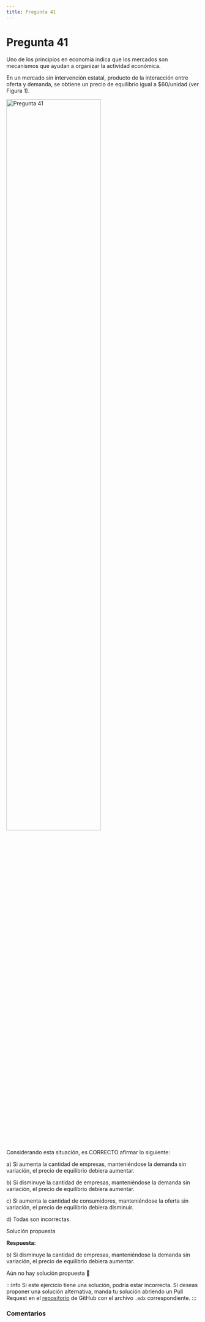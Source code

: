 ```yaml
---
title: Pregunta 41
---
```



# Pregunta 41

<div className="exercise">
Uno de los principios en economía indica que los mercados son mecanismos que ayudan a organizar
la actividad económica.

En un mercado sin intervención estatal, producto de la interacción entre oferta y demanda, se
obtiene un precio de equilibrio igual a \$60/unidad (ver Figura 1).

<Image
  src="engineering/economics/exercises/2024-2/p41/image.png"
  alt="Pregunta 41"
  width="70%"
/>

Considerando esta situación, es CORRECTO afirmar lo siguiente:

a) Si aumenta la cantidad de empresas, manteniéndose la demanda sin variación, el precio de
equilibrio debiera aumentar.

b) Si disminuye la cantidad de empresas, manteniéndose la demanda sin variación, el precio
de equilibrio debiera aumentar.

c) Si aumenta la cantidad de consumidores, manteniéndose la oferta sin variación, el precio
de equilibrio debiera disminuir.

d) Todas son incorrectas.

</div>

<MDXDetails>
<summary>Solución propuesta</summary>

<div className="exercise">

**Respuesta:**

b) Si disminuye la cantidad de empresas, manteniéndose la demanda sin variación, el precio
de equilibrio debiera aumentar.

Aún no hay solución propuesta 🥲
</div>

:::info
Si este ejercicio tiene una solución, podría estar incorrecta. Si deseas proponer una solución alternativa, manda tu solución abriendo
un Pull Request en el [repositorio](https://github.com/crow-rojas/apuntes-fundamentals/pulls) de GitHub con el archivo
`.mdx` correspondiente.
:::

</MDXDetails>

### Comentarios

<Disqus
  url="https://crow-rojas.github.io/apuntes-fundamentals/docs/engineering/economics/exercises/2024-2/p41"
  identifier="docs/engineering/economics/exercises/2024-2/p41"
  title="2024-2 Economia - Pregunta 41"
/>
